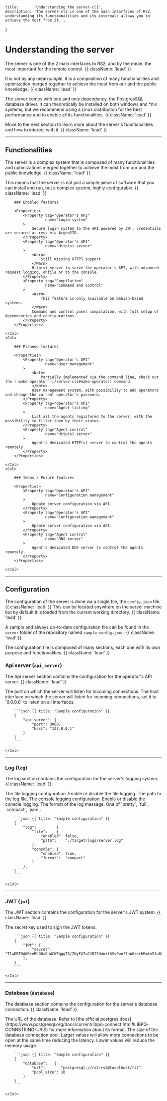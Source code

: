     title:       'Understanding the server-cli',
    description: 'The server-cli is one of the main interfaces of RS2, understanding its functionalities and its internals allows you to achieve the most from it.',
}

# Understanding the server

The server is one of the 2 main interfaces to RS2, and by the mean, the most important for the remote control. {{ className: 'lead' }}

It is not by any mean _simple_, it is a composition of many functionalities and optimization merged together to achieve
the most from our and the public knowledge. {{ className: 'lead' }}

The server comes with one and only dependency, the PostgresSQL database driver. It can theoretically be installed on
both windows and *nix systems, but we recommend using a Linux distribution for the best performance and to enable all its
functionalities. {{ className: 'lead' }}

Move to the next section to learn more about the server's functionalities and how to interact with it. {{ className: 'lead' }}

---

## Functionalities

The server is a complex system that is composed of many functionalities and optimizations merged together to achieve the
most from our and the public knowledge. {{ className: 'lead' }}

This means that the server is not just a simple piece of software that you can install and run, but a complex system,
highly configurable. {{ className: 'lead' }}

<Row>
    <Col>

        ### Enabled features

        <Properties>
            <Property tag="Operator's API"
                      name="Login system"
            >
                Secure login system to the API powered by JWT; credentials are secured at rest via Argon2ID.
            </Property>
            <Property tag="Operator's API"
                      name="Http(s) server"
            >
                <Warn>
                    Still missing HTTPS support.
                </Warn>
                Http(s) server to serve the operator's API, with advanced request logging, onfile or to the console.
            </Property>
            <Property tag="Compilation"
                      name="Command and control"
            >
                <Warn>
                    This feature is only available on Debian-based systems.
                </Warn>
                Command and control panel compilation, with full setup of dependencies and configurations.
            </Property>
        </Properties>

    </Col>
    <Col>

        ### Planned features

        <Properties>
            <Property tag="Operator's API"
                      name="User management"
            >
                <Note>
                    Partially implemented via the command line, check out the [`make operator`](/server-cli#make-operator) command.
                </Note>
                User management system, with possibility to add operators and change the current operator's password.
            </Property>
            <Property tag="Operator's API"
                      name="Agent listing"
            >
                List all the agents registered to the server, with the possibility to filter them by their status.
            </Property>
            <Property tag="Agent control"
                      name="Http(s) server"
            >
                Agent's dedicated HTTP(s) server to control the agents remotely.
            </Property>
        </Properties>

    </Col>
    <Col>

        ### Ideas / Future features

        <Properties>
            <Property tag="Operator's API"
                      name="Configuration management"
            >
                Update server configuration via API.
            </Property>
            <Property tag="Operator's API"
                      name="Configuration management"
            >
                Update server configuration via API.
            </Property>
            <Property tag="Agent control"
                      name="DNS server"
            >
                Agent's dedicated DNS server to control the agents remotely.
            </Property>
        </Properties>

    </Col>
</Row>

---

## Configuration

The configuration of the server is done via a single file, the `config.json` file. {{ className: 'lead' }}
This can be located anywhere on the server machine but by default it is loaded from the current working directory. {{ className: 'lead' }}

A sample and always up-to-date configuration file can be found in the `server` folder of the repository named
`sample-config.json`. {{ className: 'lead' }}

The configuration file is composed of many sections, each one with its own purpose and functionalities. {{ className: 'lead' }}

### Api server (`api_server`)

The Api server section contains the configuration for the operator's API server. {{ className: 'lead' }}

<Row>
    <Col>
        <Properties>
            <Property name="port"
                      type="int"
            >
                The port on which the server will listen for incoming connections.
            </Property>
            <Property name="host"
                      type="string"
            >
                The host interface on which the server will listen for incoming connections, set it to `0.0.0.0` to
                listen on all interfaces.
            </Property>
        </Properties>
    </Col>
    <Col sticky>

        ```json {{ title: "Sample configuration" }}
        {
            "api_server": {
                "port": 3000,
                "host": "127.0.0.1"
            }
        }
        ```

    </Col>
</Row>

---

### Log (`log`)
The log section contains the configuration for the server's logging system. {{ className: 'lead' }}

<Row>
    <Col>
        <Properties>
            <Property name="file"
                      type="object"
            >
                The file logging configuration.
            </Property>
            <Property name="file.enabled"
                      type="bool"
            >
                Enable or disable the file logging.
            </Property>
            <Property name="file.path"
                      type="string"
            >
                The path to the log file.
            </Property>
            <Property name="console"
                      type="object"
            >
                The console logging configuration.
            </Property>
            <Property name="console.enabled"
                      type="bool"
            >
                Enable or disable the console logging.
            </Property>
            <Property name="console.format"
                      type="enum"
            >
                The format of the log message. One of `pretty`, `full`, `compact`, `json`.
            </Property>
        </Properties>
    </Col>
    <Col sticky>

        ```json {{ title: "Sample configuration" }}
        {
            "log":         {
                "file":    {
                    "enabled": false,
                    "path":    "./target/logs/server.log"
                },
                "console": {
                    "enabled": true,
                    "format":  "compact"
                }
            },
        }
        ```

    </Col>
</Row>

---

### JWT (`jwt`)
The JWT section contains the configuration for the server's JWT system. {{ className: 'lead' }}

<Row>
    <Col>
        <Properties>
            <Property name="secret"
                      type="string"
            >
                The secret key used to sign the JWT tokens.
            </Property>
        </Properties>
    </Col>
    <Col sticky>

        ```json {{ title: "Sample configuration" }}
        {
            "jwt": {
                "secret": "TlwDBT0AKR+eRhG0s8nWCWZqggT3/ZNyFXZsOJBISH4u+t6Vs9wof7nAGzerhRmtm51u02rQ4yd3uIRDLxvwzw=="
            },
        }
        ```

    </Col>
</Row>

---

### Database (`database`)
The database section contains the configuration for the server's database connection. {{ className: 'lead' }}

<Row>
    <Col>
        <Properties>
            <Property name="url"
                      type="string"
            >
                The URL of the database. Refer to
                [the official postgres docs](https://www.postgresql.org/docs/current/libpq-connect.html#LIBPQ-CONNSTRING-URIS)
                for more information about its format.
            </Property>
            <Property name="pool_size"
                      type="int"
            >
                The size of the database connection pool.
                Larger values will allow more connections to be open at the same time reducing the latency.
                Lower values will reduce the memory usage.
            </Property>
        </Properties>
    </Col>
    <Col sticky>

        ```json {{ title: "Sample configuration" }}
        {
            "database":   {
                "url":       "postgresql://rs2:rs2@localhost/rs2",
                "pool_size": 10
            }
        }
        ```

    </Col>
</Row>